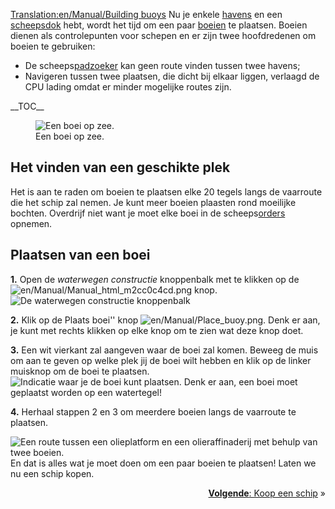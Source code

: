 [[Translation:en/Manual/Building buoys]]
{{nl/Vertaling|en/Manual/Building buoys|95}}
{{nl/Manual/Tutorial/Tutorial}}
Nu je enkele [[nl/Bouwen haven|havens]] en een [[nl/Manual/Bouw dok|scheepsdok]] hebt, wordt het tijd om een paar [[en/Manual/Water Transport Tiles|boeien]] te plaatsen. Boeien dienen als controlepunten voor schepen en er zijn twee hoofdredenen om boeien te gebruiken:
*De scheeps[[en/Archive/Manual/Settings/Pathfinder|padzoeker]] kan geen route vinden tussen twee havens;
*Navigeren tussen twee plaatsen, die dicht bij elkaar liggen, verlaagd de CPU lading omdat er minder mogelijke routes zijn.

__TOC__

[[File:en/Manual/Buoy.png|left|frame|Een boei op zee.]]
==Het vinden van een geschikte plek==
Het is aan te raden om boeien te plaatsen elke 20 tegels langs de vaarroute die het schip zal nemen. Je kunt meer boeien plaasten rond moeilijke bochten. Overdrijf niet want je moet elke boei in de scheeps[[nl/Manual/Orders|orders]] opnemen.

<div style="clear:left"></div>

==Plaatsen van een boei==

'''1.''' Open de ''waterwegen constructie'' knoppenbalk met te klikken op de [[File:en/Manual/Manual html m2cc0c4cd.png]] knop.
[[File:en/Manual/Dock toolbar.png|frame|none|De waterwegen constructie knoppenbalk]]

'''2.''' Klik op de Plaats boei'' knop [[File:en/Manual/Place buoy.png]]. Denk er aan, je kunt met rechts klikken op elke knop om te zien wat deze knop doet.

'''3.''' Een wit vierkant zal aangeven waar de boei zal komen. Beweeg de muis om aan te geven op welke plek jij de boei wilt hebben en klik op de linker muisknop om de boei te plaatsen.
[[File:en/Manual/Placing-buoy-1.png|frame|none|Indicatie waar je de boei kunt plaatsen. Denk er aan, een boei moet geplaatst worden op een watertegel!]]

'''4.''' Herhaal stappen 2 en 3 om meerdere boeien langs de vaarroute te plaatsen.


[[File:en/Manual/Placing-buoy-2.png|frame|right|Een route tussen een [[en/Manual/Base Set/Industries/Oil Rig|olieplatform]] en een [[en/Manual/Base Set/Industries/Oil Refinery|olieraffinaderij]] met behulp van twee boeien.]]
En dat is alles wat je moet doen om een paar boeien te plaatsen! Laten we nu een schip kopen.

<span style="float: right">[[en/Manual/Buying ships|'''Volgende''': Koop een schip]] &raquo;</span>